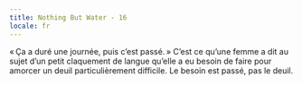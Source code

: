 ```yaml
---
title: Nothing But Water - 16
locale: fr
---
```


<GridColumns>
  <Column start="2">
    <NothingButWaterFontMedium>
      « Ça a duré une journée, puis c’est passé. » C’est ce qu’une femme a dit au sujet d’un petit claquement de langue qu’elle a eu besoin de faire pour amorcer un deuil particulièrement difficile. Le besoin est passé, pas le deuil.
    </NothingButWaterFontMedium>
  </Column>
</GridColumns>
